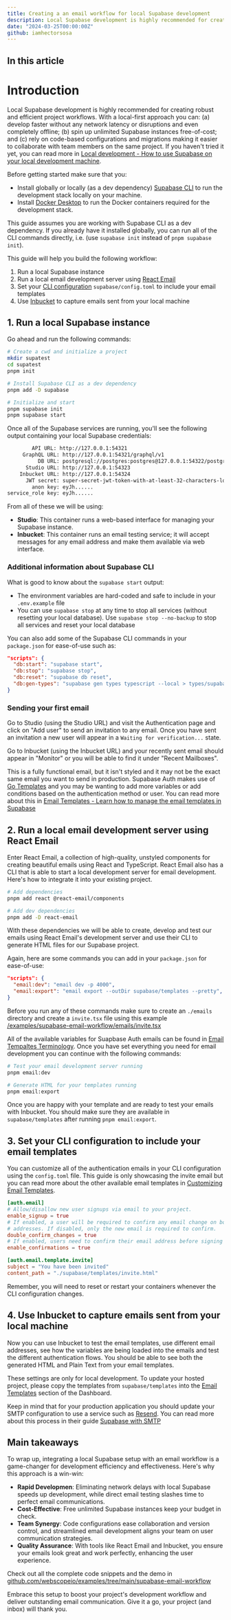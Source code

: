 ```yaml
---
title: Creating a an email workflow for local Supabase development
description: Local Supabase development is highly recommended for creating robust and efficient project workflows.
date: "2024-03-25T00:00:00Z"
github: iamhectorsosa
---
```


## In this article

# Introduction

Local Supabase development is highly recommended for creating robust and efficient project workflows. With a local-first approach you can: (a) develop faster without any network latency or disruptions and even completely offline; (b) spin up unlimited Supabase instances free-of-cost; and (c) rely on code-based configurations and migrations making it easier to collaborate with team members on the same project. If you haven't tried it yet, you can read more in [Local development - How to use Supabase on your local development machine](https://supabase.com/docs/guides/cli/local-development).

Before getting started make sure that you:

- Install globally or locally (as a dev dependency) [Supabase CLI](https://supabase.com/docs/guides/cli/getting-started) to run the development stack locally on your machine.
- Install [Docker Desktop](https://docs.docker.com/desktop) to run the Docker containers required for the development stack.

This guide assumes you are working with Supabase CLI as a dev dependency. If you already have it installed globally, you can run all of the CLI commands directly, i.e. (use `supabase init` instead of `pnpm supabase init`).

This guide will help you build the following workflow:

1. Run a local Supabase instance
2. Run a local email development server using [React Email](https://react.email/docs/cli)
3. Set your [CLI configuration](https://supabase.com/docs/guides/cli/config) `supabase/config.toml` to include your email templates
4. Use [Inbucket](https://github.com/inbucket/inbucket) to capture emails sent from your local machine

## 1. Run a local Supabase instance

Go ahead and run the following commands:

```bash
# Create a cwd and initialize a project
mkdir supatest
cd supatest
pnpm init

# Install Supabase CLI as a dev dependency
pnpm add -D supabase

# Initialize and start
pnpm supabase init
pnpm supabase start
```

Once all of the Supabase services are running, you'll see the following output containing your local Supabase credentials:

```bash
        API URL: http://127.0.0.1:54321
     GraphQL URL: http://127.0.0.1:54321/graphql/v1
          DB URL: postgresql://postgres:postgres@127.0.0.1:54322/postgres
      Studio URL: http://127.0.0.1:54323
    Inbucket URL: http://127.0.0.1:54324
      JWT secret: super-secret-jwt-token-with-at-least-32-characters-long
        anon key: eyJh......
service_role key: eyJh......
```

From all of these we will be using:

- **Studio**: This container runs a web-based interface for managing your Supabase instance.
- **Inbucket**: This container runs an email testing service; it will accept messages for any email address and make them available via web interface.

### Additional information about Supabase CLI

What is good to know about the `supabase start` output:

- The environment variables are hard-coded and safe to include in your `.env.example` file
- You can use `supabase stop` at any time to stop all services (without resetting your local database). Use `supabase stop --no-backup` to stop all services and reset your local database

You can also add some of the Supabase CLI commands in your `package.json` for ease-of-use such as:

```json
"scripts": {
  "db:start": "supabase start",
  "db:stop": "supabase stop",
  "db:reset": "supabase db reset",
  "db:gen-types": "supabase gen types typescript --local > types/supabase.ts"
}
```

### Sending your first email

Go to Studio (using the Studio URL) and visit the Authentication page and click on "Add user" to send an invitation to any email. Once you have sent an invitation a new user will appear in a `Waiting for verification...` state.

Go to Inbucket (using the Inbucket URL) and your recently sent email should appear in "Monitor" or you will be able to find it under "Recent Mailboxes".

This is a fully functional email, but it isn't styled and it may not be the exact same email you want to send in production. Supabase Auth makes use of [Go Templates](https://pkg.go.dev/text/template) and you may be wanting to add more variables or add conditions based on the authentication method or user. You can read more about this in [Email Templates - Learn how to manage the email templates in Supabase](https://supabase.com/docs/guides/auth/auth-email-templates)

## 2. Run a local email development server using React Email

Enter React Email, a collection of high-quality, unstyled components for creating beautiful emails using React and TypeScript. React Email also has a CLI that is able to start a local development server for email development. Here's how to integrate it into your existing project.

```bash
# Add dependencies
pnpm add react @react-email/components

# Add dev dependencies
pnpm add -D react-email
```

With these dependencies we will be able to create, develop and test our emails using React Email's development server and use their CLI to generate HTML files for our Supabase project.

Again, here are some commands you can add in your `package.json` for ease-of-use:

```json
"scripts": {
  "email:dev": "email dev -p 4000",
  "email:export": "email export --outDir supabase/templates --pretty",
}
```

Before you run any of these commands make sure to create an `./emails` directory and create a `invite.tsx` file using this example [/examples/supabase-email-workflow/emails/invite.tsx](https://github.com/webscopeio/examples/blob/main/supabase-email-workflow/emails/invite.tsx)

All of the available variables for Suapbase Auth emails can be found in [Email Tempaltes Terminology](https://supabase.com/docs/guides/auth/auth-email-templates). Once you have set everything you need for email development you can continue with the following commands:

```bash
# Test your email development server running
pnpm email:dev

# Generate HTML for your templates running
pnpm email:export
```

Once you are happy with your template and are ready to test your emails with Inbucket. You should make sure they are available in `supabase/templates` after running `pnpm email:export`.

## 3. Set your CLI configuration to include your email templates

You can customize all of the authentication emails in your CLI configuration using the `config.toml` file. This guide is only showcasing the invite email but you can read more about the other available email templates in [Customizing Email Templates](https://supabase.com/docs/guides/cli/customizing-email-templates).

```toml
[auth.email]
# Allow/disallow new user signups via email to your project.
enable_signup = true
# If enabled, a user will be required to confirm any email change on both the old, and new email
# addresses. If disabled, only the new email is required to confirm.
double_confirm_changes = true
# If enabled, users need to confirm their email address before signing in.
enable_confirmations = true

[auth.email.template.invite]
subject = "You have been invited"
content_path = "./supabase/templates/invite.html"

```

Remember, you will need to reset or restart your containers whenever the CLI configuration changes.

## 4. Use Inbucket to capture emails sent from your local machine

Now you can use Inbucket to test the email templates, use different email addresses, see how the variables are being loaded into the emails and test the different authentication flows. You should be able to see both the generated HTML and Plain Text from your email templates.

These settings are only for local development. To update your hosted project, please copy the templates from `supabase/templates` into the [Email Templates](https://arc.net/l/quote/kjchbwqk) section of the Dashboard.

Keep in mind that for your production application you should update your SMTP configuration to use a service such as [Resend](https://resend.com). You can read more about this process in their guide [Supabase with SMTP](https://resend.com/docs/send-with-supabase-smtp)

## Main takeaways

To wrap up, integrating a local Supabase setup with an email workflow is a game-changer for development efficiency and effectiveness. Here's why this approach is a win-win:

- **Rapid Developmen**: Eliminating network delays with local Supabase speeds up development, while direct email testing slashes time to perfect email communications.
- **Cost-Effective**: Free unlimited Supabase instances keep your budget in check.
- **Team Synergy**: Code configurations ease collaboration and version control, and streamlined email development aligns your team on user communication strategies.
- **Quality Assurance**: With tools like React Email and Inbucket, you ensure your emails look great and work perfectly, enhancing the user experience.

Check out all the complete code snippets and the demo in [github.com/webscopeio/examples/tree/main/supabase-email-workflow](https://github.com/webscopeio/examples/tree/main/supabase-email-workflow)

Embrace this setup to boost your project's development workflow and deliver outstanding email communication. Give it a go, your project (and inbox) will thank you.
